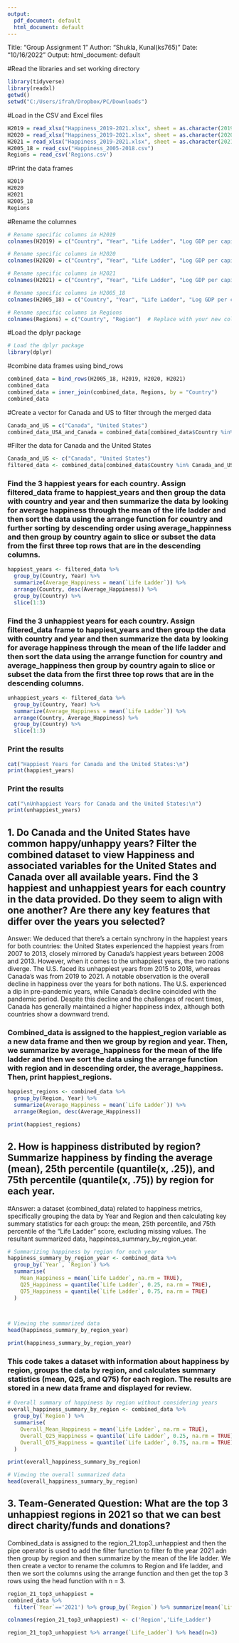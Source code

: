 ---
output:
  pdf_document: default
  html_document: default
---
Title: "Group Assignment 1"
Author: "Shukla, Kunal(ks765)"
Date: "10/16/2022"
Output:
  html_document: default


#Read the libraries and set working directory
```{r}
library(tidyverse)
library(readxl)
getwd()
setwd("C:/Users/ifrah/Dropbox/PC/Downloads")
```

#Load in the CSV and Excel files
```{r}
H2019 = read_xlsx("Happiness_2019-2021.xlsx", sheet = as.character(2019))
H2020 = read_xlsx("Happiness_2019-2021.xlsx", sheet = as.character(2020))
H2021 = read_xlsx("Happiness_2019-2021.xlsx", sheet = as.character(2021))
H2005_18 = read_csv("Happiness_2005-2018.csv")
Regions = read_csv('Regions.csv')
```

#Print the data frames
```{r}
H2019
H2020
H2021
H2005_18
Regions
```
#Rename the columnes
```{r}
# Rename specific columns in H2019
colnames(H2019) = c("Country", "Year", "Life Ladder", "Log GDP per capital", "Social Support", "Healthy life expectancy at birth", "Freedom to make life choices", "Generosity", "Perceptions of corruption", "Positive affect", "Negative affect", "Confidence in national government")  # Replace with your new column names

# Rename specific columns in H2020
colnames(H2020) = c("Country", "Year", "Life Ladder", "Log GDP per capital", "Social Support", "Healthy life expectancy at birth", "Freedom to make life choices", "Generosity", "Perceptions of corruption", "Positive affect", "Negative affect", "Confidence in national government")  # Replace with your new column names

# Rename specific columns in H2021
colnames(H2021) = c("Country", "Year", "Life Ladder", "Log GDP per capital", "Social Support", "Healthy life expectancy at birth", "Freedom to make life choices", "Generosity", "Perceptions of corruption", "Positive affect", "Negative affect", "Confidence in national government")  # Replace with your new column names

# Rename specific columns in H2005_18
colnames(H2005_18) = c("Country", "Year", "Life Ladder", "Log GDP per capital", "Social Support", "Healthy life expectancy at birth", "Freedom to make life choices", "Generosity", "Perceptions of corruption", "Positive affect", "Negative affect", "Confidence in national government")  # Replace with your new column names

# Rename specific columns in Regions
colnames(Regions) = c("Country", "Region")  # Replace with your new column names
```


#Load the dplyr package
```{r}
# Load the dplyr package
library(dplyr)
```



#combine data frames using bind_rows
```{r}
combined_data = bind_rows(H2005_18, H2019, H2020, H2021)
combined_data
combined_data = inner_join(combined_data, Regions, by = "Country")
combined_data
```

#Create a vector for Canada and US to filter through the merged data
```{r}
Canada_and_US = c("Canada", "United States")                            
combined_data_USA_and_Canada = combined_data[combined_data$Country %in% Canada_and_US, ] 

```

#Filter the data for Canada and the United States
```{r}
Canada_and_US <- c("Canada", "United States")
filtered_data <- combined_data[combined_data$Country %in% Canada_and_US, ]
```


### Find the 3 happiest years for each country. Assign filtered_data frame to happiest_years and then group the data with country and year and then summarize the data by looking for average happiness through the mean of the life ladder and then sort the data using the arrange function for country and further sorting by descending order using average_happinness and then group by country again to slice or subset the data from the first three top rows that are in the descending columns.
```{r}

happiest_years <- filtered_data %>%
  group_by(Country, Year) %>%
  summarize(Average_Happiness = mean(`Life Ladder`)) %>%
  arrange(Country, desc(Average_Happiness)) %>%
  group_by(Country) %>%
  slice(1:3)
```
  


### Find the 3 unhappiest years for each country. Assign filtered_data frame to happiest_years and then group the data with country and year and then summarize the data by looking for average happiness through the mean of the life ladder and then sort the data using the arrange function for country and average_happiness then group by country again to slice or subset the data from the first three top rows that are in the descending columns.  
```{r}
unhappiest_years <- filtered_data %>%
  group_by(Country, Year) %>%
  summarize(Average_Happiness = mean(`Life Ladder`)) %>%
  arrange(Country, Average_Happiness) %>%
  group_by(Country) %>%
  slice(1:3)
```
  


### Print the results
```{r}
cat("Happiest Years for Canada and the United States:\n")
print(happiest_years)
```



### Print the results
```{r}
cat("\nUnhappiest Years for Canada and the United States:\n")
print(unhappiest_years)
```
## 1. Do Canada and the United States have common happy/unhappy years? Filter the combined dataset to view Happiness and associated variables for the United States and Canada over all available years. Find the 3 happiest and unhappiest years for each country in the data provided. Do they seem to align with one another? Are there any key features that differ over the years you selected?

Answer: We deduced that there's a certain synchrony in the happiest years for both countries: the United States experienced the happiest years from 2007 to 2013, closely mirrored by Canada's happiest years between 2008 and 2013. However, when it comes to the unhappiest years, the two nations diverge. The U.S. faced its unhappiest years from 2015 to 2018, whereas Canada's was from 2019 to 2021. A notable observation is the overall decline in happiness over the years for both nations. The U.S. experienced a dip in pre-pandemic years, while Canada's decline coincided with the pandemic period. Despite this decline and the challenges of recent times, Canada has generally maintained a higher happiness index, although both countries show a downward trend.



### Combined_data is assigned to the happiest_region variable as a new data frame and then we group by region and year. Then, we summarize by average_happiness for the mean of the life ladder and then we sort the data using the arrange function with region and in descending order, the average_happiness. Then, print happiest_regions.  
```{r}
happiest_regions <- combined_data %>%
  group_by(Region, Year) %>%
  summarize(Average_Happiness = mean(`Life Ladder`)) %>%
  arrange(Region, desc(Average_Happiness))

print(happiest_regions)
```

## 2. How is happiness distributed by region? Summarize happiness by finding the average (mean), 25th percentile (quantile(x, .25)), and 75th percentile (quantile(x, .75)) by region for each year.

#Answer: a dataset (combined_data) related to happiness metrics, specifically grouping the data by Year and Region and then calculating key summary statistics for each group: the mean, 25th percentile, and 75th percentile of the "Life Ladder" score, excluding missing values. The resultant summarized data, happiness_summary_by_region_year.
```{r}
# Summarizing happiness by region for each year
happiness_summary_by_region_year <- combined_data %>%
  group_by(`Year`, `Region`) %>%
  summarise(
    Mean_Happiness = mean(`Life Ladder`, na.rm = TRUE),
    Q25_Happiness = quantile(`Life Ladder`, 0.25, na.rm = TRUE),
    Q75_Happiness = quantile(`Life Ladder`, 0.75, na.rm = TRUE)
  )

 

# Viewing the summarized data
head(happiness_summary_by_region_year)

print(happiness_summary_by_region_year)
```

### This code takes a dataset with information about happiness by region, groups the data by region, and calculates summary statistics (mean, Q25, and Q75) for each region. The results are stored in a new data frame and displayed for review.
```{r}
# Overall summary of happiness by region without considering years
overall_happiness_summary_by_region <- combined_data %>%
  group_by(`Region`) %>%
  summarise(
    Overall_Mean_Happiness = mean(`Life Ladder`, na.rm = TRUE),
    Overall_Q25_Happiness = quantile(`Life Ladder`, 0.25, na.rm = TRUE),
    Overall_Q75_Happiness = quantile(`Life Ladder`, 0.75, na.rm = TRUE)
  )

print(overall_happiness_summary_by_region)

# Viewing the overall summarized data
head(overall_happiness_summary_by_region)
```

## 3. Team-Generated Question: What are the top 3 unhappiest regions in 2021 so that we can best direct charity/funds and donations?
Combined_data is assigned to the region_21_top3_unhappiest and then the pipe operator is used to add the filter function to filter fo the year 2021 adn then group by region and then summarize by the mean of the life ladder. We then create a vector to rename the columns to Region and life ladder, and then we sort the columns using the arrange function and then get the top 3 rows using the head function with n = 3.
```{r}
region_21_top3_unhappiest = 
combined_data %>% 
  filter(`Year`=='2021') %>% group_by(`Region`) %>% summarize(mean(`Life Ladder`)) 

colnames(region_21_top3_unhappiest) <- c('Region','Life_Ladder')

region_21_top3_unhappiest %>% arrange(`Life_Ladder`) %>% head(n=3)
```

